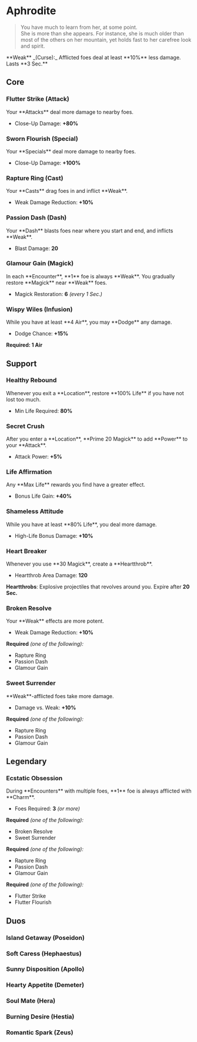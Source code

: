 

# Aphrodite

> You have much to learn from her, at some point.\
> She is more than she appears. For instance, she is much older than most of the others on her mountain, yet holds fast to her carefree look and spirit.

<Boon className='mt-4'>
  **Weak** _(Curse):_ Afflicted foes deal at least **10%** less damage. Lasts **3 Sec.**
</Boon>

## Core

### Flutter Strike (Attack)

<Boon>
Your **Attacks** deal more damage to nearby foes.

- Close-Up Damage: **+80%**

</Boon>

### Sworn Flourish (Special)

<Boon>
Your **Specials** deal more damage to nearby foes.

- Close-Up Damage: **+100%**

</Boon>

### Rapture Ring (Cast)

<Boon>
Your **Casts** drag foes in and inflict **Weak**.

- Weak Damage Reduction: **+10%**

</Boon>

### Passion Dash (Dash)

<Boon>
Your **Dash** blasts foes near where you start and end, and inflicts **Weak**.

- Blast Damage: **20**

</Boon>

### Glamour Gain (Magick)

<Boon>
In each **Encounter**, **1** foe is always **Weak**. You gradually restore **Magick** near **Weak** foes.

- Magick Restoration: **6** _(every 1 Sec.)_

</Boon>

### Wispy Wiles (Infusion)

<Boon>
While you have at least **4 Air**, you may **Dodge** any damage.

- Dodge Chance: **+15%**

</Boon>

**Required: 1 Air**

## Support

### Healthy Rebound

<Boon>
Whenever you exit a **Location**, restore **100% Life** if you have not lost too much.

- Min Life Required: **80%**

</Boon>

### Secret Crush

<Boon>
After you enter a **Location**, **Prime 20 Magick** to add **Power** to your **Attack**.

- Attack Power: **+5%**

</Boon>

### Life Affirmation

<Boon>
Any **Max Life** rewards you find have a greater effect.

- Bonus Life Gain: **+40%**

</Boon>

### Shameless Attitude

<Boon>
While you have at least **80% Life**, you deal more damage.

- High-Life Bonus Damage: **+10%**

</Boon>

### Heart Breaker

<Boon>
Whenever you use **30 Magick**, create a **Heartthrob**.

- Heartthrob Area Damage: **120**

**Heartthrobs**: Explosive projectiles that revolves around you. Expire after **20 Sec.**

</Boon>

### Broken Resolve

<Boon>
Your **Weak** effects are more potent.

- Weak Damage Reduction: **+10%**

</Boon>

**Required** _(one of the following):_

- Rapture Ring
- Passion Dash
- Glamour Gain

### Sweet Surrender

<Boon>
**Weak**-afflicted foes take more damage.

- Damage vs. Weak: **+10%**

</Boon>

**Required** _(one of the following):_

- Rapture Ring
- Passion Dash
- Glamour Gain

## <TextHighlight type="legendary">Legendary</TextHighlight>

### <TextHighlight type="legendary">Ecstatic Obsession</TextHighlight>

<Boon>
During **Encounters** with multiple foes, **1** foe is always afflicted with **Charm**.

- Foes Required: **3** _(or more)_

</Boon>

**Required** _(one of the following):_

- Broken Resolve
- Sweet Surrender

**Required** _(one of the following):_

- Rapture Ring
- Passion Dash
- Glamour Gain

**Required** _(one of the following):_

- Flutter Strike
- Flutter Flourish

## <TextHighlight type="duo">Duos</TextHighlight>

### <TextHighlight type="duo">Island Getaway (Poseidon)</TextHighlight>

<IslandGetaway />

### <TextHighlight type="duo">Soft Caress (Hephaestus)</TextHighlight>

<SoftCaress />

### <TextHighlight type="duo">Sunny Disposition (Apollo)</TextHighlight>

<SunnyDisposition />

### <TextHighlight type="duo">Hearty Appetite (Demeter)</TextHighlight>

<HeartyAppetite />

### <TextHighlight type="duo">Soul Mate (Hera)</TextHighlight>

<SoulMate />

### <TextHighlight type="duo">Burning Desire (Hestia)</TextHighlight>

<BurningDesire />

### <TextHighlight type="duo">Romantic Spark (Zeus)</TextHighlight>

<RomanticSpark />
